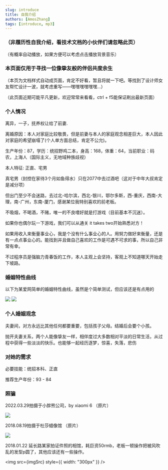 ```yaml
---
slug: introduce
title: 自我介绍
authors: [AmosZhang]
tags: [introduce, mp3]
---
```


### （非履历性自我介绍，看技术文档的小伙伴们请忽略此页）


（有概率自动播放，如果方便可以考虑点击播放背景音乐）


<div>
    <A />
</div>

### 本页面仅用于寻找一位像挚友般的伴侣共度余生

（本页为文档样式自动成页面，肯定不好看，暂且将就一下吧。等找到了设计师女友帮忙设计一波，就考虑重写——嘿嘿嘿嘿嘿嘿...）

（此页面近期可能平凡更新，欢迎常常来看看，ctrl + f5能保证刷出最新页面）

### 个人情况

离异，一子，抚养权让给了前妻.

离婚原因：本人对家庭比较敬畏，但是前妻与本人的家庭观念相差巨大，本人因此对家庭的希望崩塌了(个人单方面总结，肯定不公允)。

生产年份：87，学历：统招野鸡二本，身高：168，体重：64，当前职业：码农，上海人（国际主义，无地域种族歧视）

本人特征: 正直、宅男

真宅男（封控在家待3个月如鱼得水）只在2077中去过酒吧（这对于中年大叔肯定是减分项）

但出门至少不会迷路，去过北-哈尔滨，西北-银川，鄂尔多斯，西-重庆，西南-大理，南-广州，东南-厦门，感谢某位我特别喜欢的前老板。

不吸烟，不喝酒，不赌，唯一的不良嗜好就是打游戏（目前基本不沉迷）。

如果你也偶尔玩一下游戏，我们可以从通关 it takes two开始熟悉对方！

如果用收入来衡量事业心，我是个没有什么事业心的人。用努力做好来衡量，还是有一点点事业心的。能找到并且做自己喜欢的工作是可遇不可求的事，所以自己非常有幸。

不过程序员是强脑力青春饭的工作，本人主观上会坚持，客观上不知道哪天开始走下坡路。

### 婚姻特性曲线

以下为某爱网简单的婚姻特性曲线，虽然是个简单测试，但应该还是有点用的

![](./images/zhenaiquxian1.jpg)
![](./images/zhenaiquxian2.jpg)

### 个人婚姻观念

夫妻间，对方永远比其他任何都要重要，包括孩子父母。结婚后会要个小孩。

抛开夫妻关系，两个人能像挚友一样，相伴度过大多数相对平淡的日常生活，从过程中获得一些淡淡的快乐。也能够一起经历逐梦，惊喜，失落，悲伤

### 对她的需求

必要技能：统招本科、正直

推荐生产年份：93 - 84

### 照骗

2022.03.29拍摄于小胖熊公司，by xiaomi 6 （原片）

![](./images/img20220329.jpg)

2018.08.19拍摄于杜莎蜡像馆 （原片）

![](./images/20180819.png)

2018.01.22 延长路某家拍证件照的相馆，耗巨资50rmb，老板一顿操作把被风吹乱的发型p圆了，其他应该还有一些操作。


<img src={imgSrc} style={{ width: "300px" }} />